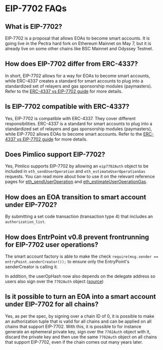 # EIP-7702 FAQs

## What is EIP-7702? 

EIP-7702 is a proposal that allows EOAs to become smart accounts. It is going live in the Pectra hard fork on Ethereum Mainnet on May 7, but it is already live on some other chains like BSC Mainnet and Odyssey Testnet.

## How does EIP-7702 differ from ERC-4337? 

In short, EIP-7702 allows for a way for EOAs to become smart accounts, while ERC-4337 creates a standard for smart accounts to plug into a standardized set of relayers and gas sponsorship modules (paymasters). Refer to the [ERC-4337 vs EIP-7702 guide](/guides/eip7702/erc4337-vs-eip7702) for more details.

## Is EIP-7702 compatible with ERC-4337?

Yes, EIP-7702 is compatible with ERC-4337. They cover different responsibilities. ERC-4337 is a standard for smart accounts to plug into a standardized set of relayers and gas sponsorship modules (paymasters), while EIP-7702 allows EOAs to become smart accounts. Refer to the [ERC-4337 vs EIP-7702 guide](/guides/eip7702/erc4337-vs-eip7702) for more details.

## Does Pimlico support EIP-7702?

Yes, Pimlico supports EIP-7702 by allowing an `eip7702Auth` object to be included in `eth_sendUserOperation` and `eth_estimateUserOperationGas` requests. You can read more about how to use it on the relevant reference pages for [eth_sendUserOperation](/references/bundler/endpoints/eth_sendUserOperation) and [eth_estimateUserOperationGas](/references/bundler/endpoints/eth_estimateUserOperationGas).

## How does an EOA transition to smart account under EIP-7702? 

By submitting a set code transaction (transaction type 4) that includes an `authorization_list`.

## How does EntrPoint v0.8 prevent frontrunning for EIP-7702 user operations?

The smart account factory is able to make the check `require(msg.sender == entryPoint.senderCreator());` to ensure only the EntryPoint's senderCreator is calling it. 

In addition, the userOpHash now also depends on the delegate address so users also sign over the `7702Auth` object ([source](https://github.com/eth-infinitism/account-abstraction/blob/cc3893bcaf2272c163ce89d5eb9eadb8e6b52db7/contracts/core/EntryPoint.sol#L143))

## Is it possible to turn an EOA into a smart account under EIP-7702 for all chains?

Yes, as per the spec, by signing over a chain ID of 0, it is possible to make an authorization tuple that is valid for all chains and can be applied on all chains that support EIP-7702. With this, it is possible to for instance generate an ephemeral private key, sign over the `7702Auth` object with it, discard the private key and then use the same `7702Auth` object on all chains that support EIP-7702, even if the chain comes out many years later.